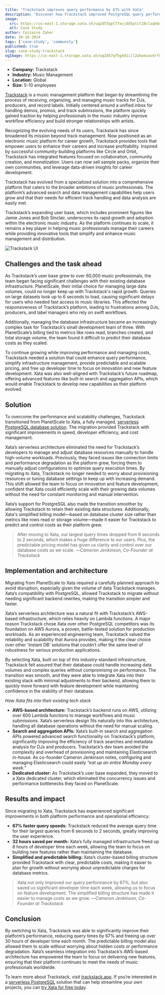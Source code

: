```yaml
---
title: 'Trackstack improves query performance by 67% with Xata'
description: 'Discover how Trackstack improved PostgreSQL query performance by 67 percent, saving 32 hours of developer time per month, after migrating from PlanetScale to Xata, a fully managed and serverless database solution.'
image:
  src: https://us-east-1.storage.xata.sh/uq2d57ppt77acjdd5ptct28claqh8c1g
  alt: Case Study
author: Cezzaine Zaher
date: 10-16-2024
tags: ['case-study', 'community']
published: true
slug: case-study-trackstack
ogImage: https://us-east-1.storage.xata.sh/uq2d57qfhg4d1ill2ahaevavdrfnd9cs
---
```


<ArticleImage
  src="https://us-east-1.storage.xata.sh/uq2d570nl53n5ssl5pv7p6140l9b6j9k"
  width="800"
  height="405"
  alt="Savas labs hero image"
  position="center"
/>

- **Company:** Trackstack
- **Industry:** Music Management
- **Location:** Global
- **Size:** 5-10 employees

[Trackstack](https://www.trackstack.app/) is a music management platform that began by streamlining the process of receiving, organizing, and managing music tracks for DJs, producers, and record labels. Initially centered around a unified inbox for handling demos, promos, and track submissions, the platform quickly gained traction by helping professionals in the music industry improve workflow efficiency and build stronger relationships with artists.

Recognizing the evolving needs of its users, Trackstack has since broadened its mission beyond track management. Now positioned as an electronic music platform for career growth, Trackstack provides tools that empower users to enhance their careers and increase profitability. Inspired by successful community-building platforms like Circle and Orbit, Trackstack has integrated features focused on collaboration, community creation, and monetization. Users can now sell sample packs, organize their own communities, and leverage data-driven insights for career development.

Trackstack has evolved from a specialized solution into a comprehensive platform that caters to the broader ambitions of music professionals. The platform’s advanced search and data management capabilities help users grow and that their needs for efficient track handling and data analysis are easily met.

Trackstack’s expanding user base, which includes prominent figures like Jamie Jones and Bob Sinclair, underscores its rapid growth and adoption within the electronic music industry. As the platform continues to scale, it remains a key player in helping music professionals manage their careers while providing innovative tools that simplify and enhance music management and distribution.

![Trackstack UI](/images/trackstack.png)

## Challenges and the task ahead

As Trackstack’s user base grew to over 60,000 music professionals, the team began facing significant challenges with their existing database infrastructure. PlanetScale, their initial choice for managing large data volumes, could no longer keep up with Trackstack's rapid growth. Queries on large datasets took up to 6 seconds to load, causing significant delays for users who needed fast access to music libraries. This affected the responsiveness of Trackstack’s platform, leading to frustrations among DJs, producers, and label managers who rely on swift workflows.

Additionally, managing the database infrastructure became an increasingly complex task for Trackstack’s small development team of three. With PlanetScale’s billing tied to metrics like rows read, branches created, and total storage volume, the team found it difficult to predict their database costs as they scaled.

To continue growing while improving performance and managing costs, Trackstack needed a solution that could enhance query performance, simplify infrastructure management, provide predictable and scalable pricing, and free up developer time to focus on innovation and new feature development. Xata was also well-aligned with Trackstack’s future roadmap, offering advanced features like built-in search and aggregation APIs, which would enable Trackstack to develop new capabilities as their platform evolved.

## Solution

To overcome the performance and scalability challenges, Trackstack transitioned from PlanetScale to Xata, a fully managed, [serverless PostgreSQL database solution](https://xata.io/serverless-postgres). The migration provided Trackstack with significant improvements in speed, developer efficiency, and cost management.

Xata’s serverless architecture eliminated the need for Trackstack’s developers to manage and adjust database resources manually to handle high-volume workloads. Previously, they faced issues like connection limits and performance degradation as the platform grew, forcing them to manually adjust configurations to optimize query execution times. By migrating to Xata, Trackstack no longer needed to worry about provisioning resources or tuning database settings to keep up with increasing demand. This shift allowed the team to focus on innovation and feature development, confident that Xata could efficiently scale with their growing data volumes without the need for constant monitoring and manual intervention.

Xata’s support for PostgreSQL also made the transition smoother by allowing Trackstack to retain their existing data structures. Additionally, Xata's simplified billing model—based on database cluster size rather than metrics like rows read or storage volume—made it easier for Trackstack to predict and control costs as their platform grew.

> After moving to Xata, our largest query times dropped from 6 seconds to 2 seconds, which makes a huge difference to our users. Plus, the predictable pricing model has given us clarity and control over our database costs as we scale.
> ––_Cameron Jenkinson, Co-Founder at Trackstack_

## Implementation and architecture

Migrating from PlanetScale to Xata required a carefully planned approach to avoid disruption, especially given the volume of data Trackstack manages. Xata’s compatibility with PostgreSQL, allowed Trackstack to migrate without needing significant backend rewrites, making the transition simpler and faster.

Xata’s serverless architecture was a natural fit with Trackstack’s AWS-based infrastructure, which relies heavily on Lambda functions. A major reason Trackstack chose Xata over other PostgreSQL competitors was its foundation on AWS Aurora, a proven, battle-tested solution for production workloads. As an experienced engineering team, Trackstack valued the reliability and scalability that Aurora provides, making it the clear choice over other 'instant DB' solutions that couldn’t offer the same level of robustness for serious production applications.

By selecting Xata, built on top of this industry-standard infrastructure, Trackstack felt assured that their database could handle increasing data volumes and complex queries without compromising on performance. The transition was smooth, and they were able to integrate Xata into their existing stack with minimal adjustments to their backend, allowing them to quickly move forward with feature development while maintaining confidence in the stability of their database.

_How Xata fits into their existing tech stack_

- **AWS-based architecture:** Trackstack’s backend runs on AWS, utilizing over 600 Lambda functions to manage workflows and music submissions. Xata’s serverless design fits naturally into this architecture, handling all database operations without the need for manual scaling.
- **Search and aggregation APIs:** Xata’s built-in search and aggregation APIs powered advanced search functionality on Trackstack’s platform, significantly improving the efficiency of track searches and metadata analysis for DJs and producers. Trackstack’s dev team avoided the complexity and overhead of provisioning and maintaining Elasticsearch in-house. As co-founder Cameron Jenkinson notes, configuring and managing Elasticsearch could easily _“eat up an entire Monday every week.”_
- **Dedicated cluster:** As Trackstack’s user base expanded, they moved to a Xata dedicated cluster, which eliminated the concurrency issues and performance bottlenecks they faced on PlanetScale.

## Results and impact

Since migrating to Xata, Trackstack has experienced significant improvements in both platform performance and operational efficiency:

- **67% faster query speeds:** Trackstack reduced the average query time for their largest queries from 6 seconds to 2 seconds, greatly improving the user experience.
- **32 hours saved per month:** Xata’s fully managed infrastructure freed up 8 hours of developer time each week, allowing the team to focus on building new features rather than maintaining the database.
- **Simplified and predictable billing:** Xata’s cluster-based billing structure provided Trackstack with clear, predictable costs, making it easier to plan for growth without worrying about unpredictable charges for database metrics.

> Xata not only improved our query performance by 67%, but also saved us significant developer time each week, allowing us to focus on feature development. The simplified billing structure has made it easier to manage costs as we grow.
> ––_Cameron Jenkinson, Co-Founder at Trackstack_

## Conclusion

By switching to Xata, Trackstack was able to significantly improve their platform’s performance, reducing query times by 67% and freeing up over 30 hours of developer time each month. The predictable billing model also allowed them to scale without worrying about hidden costs or performance degradation. Xata’s seamless integration into Trackstack’s AWS-based architecture has empowered the team to focus on delivering new features, ensuring that their platform continues to meet the needs of music professionals worldwide.

To learn more about Trackstack, visit [trackstack.app](https://www.trackstack.app/). If you’re interested in a [serverless PostgreSQL](https://xata.io/serverless-postgres) solution that can help streamline your own projects, you can [try Xata for free today](https://app.xata.io/signin?mode=signup).
